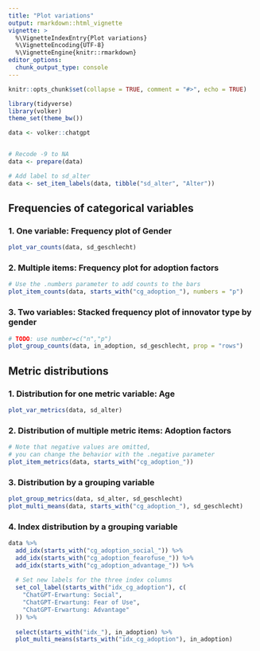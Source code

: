 ```yaml
---
title: "Plot variations"
output: rmarkdown::html_vignette
vignette: >
  %\VignetteIndexEntry{Plot variations}
  %\VignetteEncoding{UTF-8}
  %\VignetteEngine{knitr::rmarkdown}
editor_options: 
  chunk_output_type: console
---
```


```r
knitr::opts_chunk$set(collapse = TRUE, comment = "#>", echo = TRUE)

library(tidyverse)
library(volker)
theme_set(theme_bw())

data <- volker::chatgpt


# Recode -9 to NA
data <- prepare(data)

# Add label to sd_alter
data <- set_item_labels(data, tibble("sd_alter", "Alter"))
```

## Frequencies of categorical variables

### 1. One variable: Frequency plot of Gender
```r
plot_var_counts(data, sd_geschlecht)
```

### 2. Multiple items: Frequency plot for adoption factors
```r
# Use the .numbers parameter to add counts to the bars
plot_item_counts(data, starts_with("cg_adoption_"), numbers = "p")

```

### 3. Two variables: Stacked frequency plot of innovator type by gender

```r
# TODO: use number=c("n","p")
plot_group_counts(data, in_adoption, sd_geschlecht, prop = "rows")
```

## Metric distributions

### 1. Distribution for one metric variable: Age
```r

plot_var_metrics(data, sd_alter)

```


### 2. Distribution of multiple metric items: Adoption factors
```r

# Note that negative values are omitted,
# you can change the behavior with the .negative parameter
plot_item_metrics(data, starts_with("cg_adoption_"))

```

### 3. Distribution by a grouping variable
```r
plot_group_metrics(data, sd_alter, sd_geschlecht)
plot_multi_means(data, starts_with("cg_adoption_"), sd_geschlecht)
```

### 4. Index  distribution by a grouping variable
```r

data %>%
  add_idx(starts_with("cg_adoption_social_")) %>%
  add_idx(starts_with("cg_adoption_fearofuse_")) %>%
  add_idx(starts_with("cg_adoption_advantage_")) %>%
  
  # Set new labels for the three index columns
  set_col_label(starts_with("idx_cg_adoption"), c(
    "ChatGPT-Erwartung: Social",
    "ChatGPT-Erwartung: Fear of Use",
    "ChatGPT-Erwartung: Advantage"
  )) %>%
  
  select(starts_with("idx_"), in_adoption) %>% 
  plot_multi_means(starts_with("idx_cg_adoption"), in_adoption)
  
```


